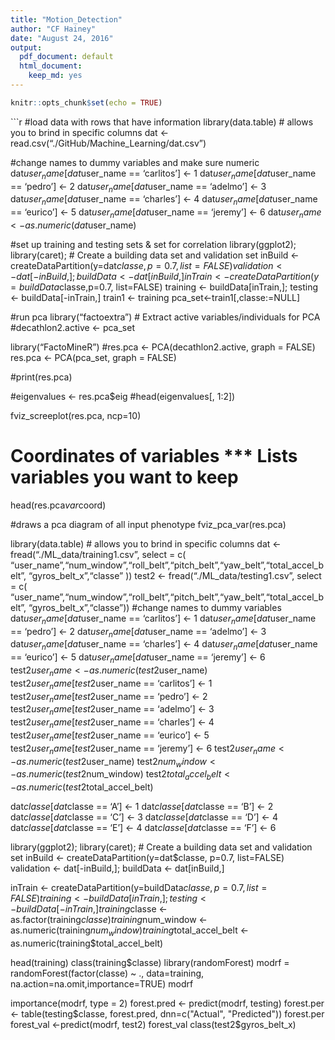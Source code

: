 ```yaml
---
title: "Motion_Detection"
author: "CF Hainey"
date: "August 24, 2016"
output:
  pdf_document: default
  html_document:
    keep_md: yes
---
```





```r
knitr::opts_chunk$set(echo = TRUE)
```

```r
#load data with rows that have information
library(data.table) # allows you to brind in specific columns
dat <- read.csv("./GitHub/Machine_Learning/dat.csv") 

#change names to dummy variables and make sure numeric
dat$user_name[dat$user_name == 'carlitos'] <- 1
dat$user_name[dat$user_name == 'pedro'] <- 2
dat$user_name[dat$user_name == 'adelmo'] <- 3
dat$user_name[dat$user_name == 'charles'] <- 4
dat$user_name[dat$user_name == 'eurico'] <- 5
dat$user_name[dat$user_name == 'jeremy'] <- 6
dat$user_name <-as.numeric(dat$user_name)

#set up training and testing sets & set for correlation
library(ggplot2); library(caret);
# Create a building data set and validation set
inBuild <- createDataPartition(y=dat$classe,p=0.7, list=FALSE)
validation <- dat[-inBuild,]; buildData <- dat[inBuild,]
inTrain <- createDataPartition(y=buildData$classe,p=0.7, list=FALSE)
training <- buildData[inTrain,]; testing <- buildData[-inTrain,]
train1 <- training
pca_set<-train1[,classe:=NULL]

#run pca
library("factoextra")
# Extract active variables/individuals for PCA
#decathlon2.active <- pca_set

library("FactoMineR")
#res.pca <- PCA(decathlon2.active, graph = FALSE)
res.pca <- PCA(pca_set, graph = FALSE)

#print(res.pca)

#eigenvalues <- res.pca$eig
#head(eigenvalues[, 1:2])

fviz_screeplot(res.pca, ncp=10)

# Coordinates of variables *** Lists variables you want to keep
head(res.pca$var$coord)

#draws a pca diagram of all input phenotype
fviz_pca_var(res.pca)

library(data.table) # allows you to brind in specific columns
dat <- fread("./ML_data/training1.csv", select = c( "user_name","num_window","roll_belt","pitch_belt","yaw_belt","total_accel_belt",
              "gyros_belt_x","classe" ))
test2 <- fread("./ML_data/testing1.csv", select = c( "user_name","num_window","roll_belt","pitch_belt","yaw_belt","total_accel_belt", "gyros_belt_x","classe"))
#change names to dummy variables
dat$user_name[dat$user_name == 'carlitos'] <- 1
dat$user_name[dat$user_name == 'pedro'] <- 2
dat$user_name[dat$user_name == 'adelmo'] <- 3
dat$user_name[dat$user_name == 'charles'] <- 4
dat$user_name[dat$user_name == 'eurico'] <- 5
dat$user_name[dat$user_name == 'jeremy'] <- 6
test2$user_name <-as.numeric(test2$user_name)
test2$user_name[test2$user_name == 'carlitos'] <- 1
test2$user_name[test2$user_name == 'pedro'] <- 2
test2$user_name[test2$user_name == 'adelmo'] <- 3
test2$user_name[test2$user_name == 'charles'] <- 4
test2$user_name[test2$user_name == 'eurico'] <- 5
test2$user_name[test2$user_name == 'jeremy'] <- 6
test2$user_name <-as.numeric(test2$user_name)
test2$num_window <-as.numeric(test2$num_window)
test2$total_accel_belt <-as.numeric(test2$total_accel_belt)

dat$classe[dat$classe == 'A'] <- 1
dat$classe[dat$classe == 'B'] <- 2
dat$classe[dat$classe == 'C'] <- 3
dat$classe[dat$classe == 'D'] <- 4
dat$classe[dat$classe == 'E'] <- 4
dat$classe[dat$classe == 'F'] <- 6

library(ggplot2); library(caret);
# Create a building data set and validation set
inBuild <- createDataPartition(y=dat$classe,
                               p=0.7, list=FALSE)
validation <- dat[-inBuild,]; buildData <- dat[inBuild,]

inTrain <- createDataPartition(y=buildData$classe, p=0.7, list=FALSE)
training <- buildData[inTrain,]; testing <- buildData[-inTrain,]
training$classe <-as.factor(training$classe)
training$num_window <-as.numeric(training$num_window)
training$total_accel_belt <-as.numeric(training$total_accel_belt)

head(training)
class(training$classe)
library(randomForest)
modrf = randomForest(factor(classe) ~ ., data=training, na.action=na.omit,importance=TRUE)
modrf

importance(modrf, type = 2)
forest.pred <- predict(modrf, testing)
forest.per <- table(testing$classe, forest.pred, dnn=c("Actual", "Predicted"))
forest.per
forest_val <-predict(modrf, test2)
forest_val
class(test2$gyros_belt_x)
